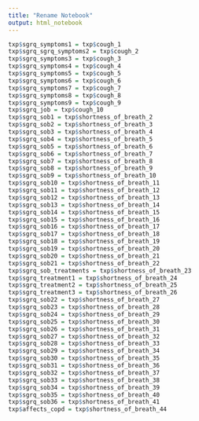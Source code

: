 ```yaml
---
title: "Rename Notebook"
output: html_notebook
---
```


```r
txp$sgrq_symptoms1 = txp$cough_1
txp$sgrq_sgrq_symptoms2 = txp$cough_2
txp$sgrq_symptoms3 = txp$cough_3
txp$sgrq_symptoms4 = txp$cough_4
txp$sgrq_symptoms5 = txp$cough_5
txp$sgrq_symptoms6 = txp$cough_6
txp$sgrq_symptoms7 = txp$cough_7
txp$sgrq_symptoms8 = txp$cough_8
txp$sgrq_symptoms9 = txp$cough_9
txp$sgrq_job = txp$cough_10
txp$sgrq_sob1 = txp$shortness_of_breath_2
txp$sgrq_sob2 = txp$shortness_of_breath_3
txp$sgrq_sob3 = txp$shortness_of_breath_4
txp$sgrq_sob4 = txp$shortness_of_breath_5
txp$sgrq_sob5 = txp$shortness_of_breath_6
txp$sgrq_sob6 = txp$shortness_of_breath_7
txp$sgrq_sob7 = txp$shortness_of_breath_8
txp$sgrq_sob8 = txp$shortness_of_breath_9
txp$sgrq_sob9 = txp$shortness_of_breath_10
txp$sgrq_sob10 = txp$shortness_of_breath_11
txp$sgrq_sob11 = txp$shortness_of_breath_12
txp$sgrq_sob12 = txp$shortness_of_breath_13
txp$sgrq_sob13 = txp$shortness_of_breath_14
txp$sgrq_sob14 = txp$shortness_of_breath_15
txp$sgrq_sob15 = txp$shortness_of_breath_16
txp$sgrq_sob16 = txp$shortness_of_breath_17
txp$sgrq_sob17 = txp$shortness_of_breath_18
txp$sgrq_sob18 = txp$shortness_of_breath_19
txp$sgrq_sob19 = txp$shortness_of_breath_20
txp$sgrq_sob20 = txp$shortness_of_breath_21
txp$sgrq_sob21 = txp$shortness_of_breath_22
txp$sgrq_sob_treatments = txp$shortness_of_breath_23
txp$sgrq_treatment1 = txp$shortness_of_breath_24
txp$sgrq_treatment2 = txp$shortness_of_breath_25
txp$sgrq_treatment3 = txp$shortness_of_breath_26
txp$sgrq_sob22 = txp$shortness_of_breath_27
txp$sgrq_sob23 = txp$shortness_of_breath_28
txp$sgrq_sob24 = txp$shortness_of_breath_29
txp$sgrq_sob25 = txp$shortness_of_breath_30
txp$sgrq_sob26 = txp$shortness_of_breath_31
txp$sgrq_sob27 = txp$shortness_of_breath_32
txp$sgrq_sob28 = txp$shortness_of_breath_33
txp$sgrq_sob29 = txp$shortness_of_breath_34
txp$sgrq_sob30 = txp$shortness_of_breath_35
txp$sgrq_sob31 = txp$shortness_of_breath_36
txp$sgrq_sob32 = txp$shortness_of_breath_37
txp$sgrq_sob33 = txp$shortness_of_breath_38
txp$sgrq_sob34 = txp$shortness_of_breath_39
txp$sgrq_sob35 = txp$shortness_of_breath_40
txp$sgrq_sob36 = txp$shortness_of_breath_41
txp$affects_copd = txp$shortness_of_breath_44
```

